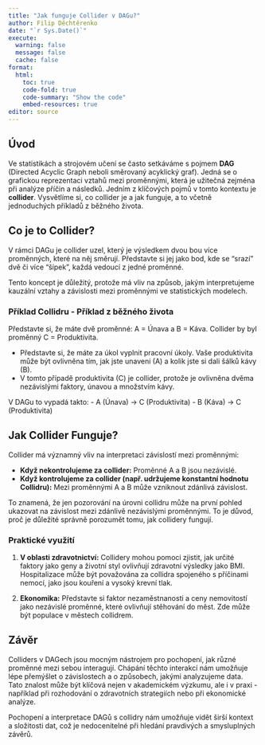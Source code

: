 ```yaml
---
title: "Jak funguje Collider v DAGu?"
author: Filip Děchtěrenko
date: "`r Sys.Date()`"
execute:
  warning: false
  message: false
  cache: false
format:
  html:
    toc: true
    code-fold: true
    code-summary: "Show the code"
    embed-resources: true
editor: source
---
```


## Úvod

Ve statistikách a strojovém učení se často setkáváme s pojmem **DAG** (Directed Acyclic Graph neboli směrovaný acyklický graf). Jedná se o grafickou reprezentaci vztahů mezi proměnnými, která je užitečná zejména při analýze příčin a následků. Jedním z klíčových pojmů v tomto kontextu je **collider**. Vysvětlíme si, co collider je a jak funguje, a to včetně jednoduchých příkladů z běžného života.

## Co je to Collider?

V rámci DAGu je collider uzel, který je výsledkem dvou bou více proměnných, které na něj směrují. Představte si jej jako bod, kde se "srazí" dvě či více "šípek", každá vedoucí z jedné proměnné. 

Tento koncept je důležitý, protože má vliv na způsob, jakým interpretujeme kauzální vztahy a závislosti mezi proměnnými ve statistických modelech.

### Příklad Collidru - Příklad z běžného života

Představte si, že máte dvě proměnné: A = Únava a B = Káva. Collider by byl proměnný C = Produktivita.

- Představte si, že máte za úkol vyplnit pracovní úkoly. Vaše produktivita může být ovlivněna tím, jak jste unaveni (A) a kolik jste si dali šálků kávy (B).
- V tomto případě produktivita (C) je collider, protože je ovlivněna dvěma nezávislými faktory, únavou a množstvím kávy.

V DAGu to vypadá takto:
- A (Únava) → C (Produktivita)
- B (Káva) → C (Produktivita)

## Jak Collider Funguje?

Collider má významný vliv na interpretaci závislostí mezi proměnnými:

- **Když nekontrolujeme za collider:** Proměnné A a B jsou nezávislé.
- **Když kontrolujeme za collider (např. udržujeme konstantní hodnotu Collidru):** Mezi proměnnými A a B může vzniknout zdánlivá závislost.

To znamená, že jen pozorování na úrovni collidru může na první pohled ukazovat na závislost mezi zdánlivě nezávislými proměnnými. To je důvod, proč je důležité správně porozumět tomu, jak collidery fungují.

### Praktické využití

1. **V oblasti zdravotnictví:** Collidery mohou pomoci zjistit, jak určité faktory jako geny a životní styl ovlivňují zdravotní výsledky jako BMI. Hospitalizace může být považována za collidra spojeného s příčinami nemocí, jako jsou kouření a vysoký krevní tlak.
   
2. **Ekonomika:** Představte si faktor nezaměstnanosti a ceny nemovitostí jako nezávislé proměnné, které ovlivňují stěhování do měst. Zde může být populace v městech collidrem.

## Závěr

Colliders v DAGech jsou mocným nástrojem pro pochopení, jak různé proměnné mezi sebou interagují. Chápání těchto interakcí nám umožňuje lépe přemýšlet o závislostech a o způsobech, jakými analyzujeme data. Tato znalost může být klíčová nejen v akademickém výzkumu, ale i v praxi - například při rozhodování o zdravotních strategiích nebo při ekonomické analýze.

Pochopení a interpretace DAGů s collidry nám umožňuje vidět širší kontext a složitosti dat, což je nedocenitelné při hledání pravdivých a smysluplných závěrů.

